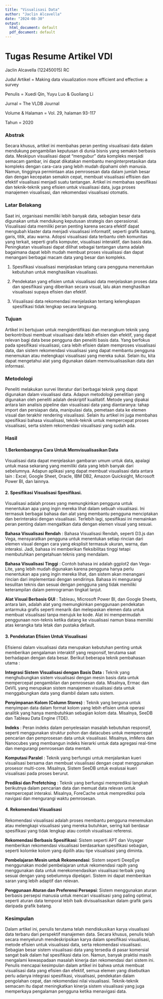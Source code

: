 ---
title: "Visualisasi Data"
author: "Jaclin Alcavella"
date: "2024-08-30"
output:
  html_document: default
  pdf_document: default
---

# Tugas Resume Artikel VDI

Jaclin Alcavella (122450015) RC

Judul Artikel = Making data visualization more efficient and effective: a survey

Penulis = Xuedi Qin, Yuyu Luo & Guoliang Li

Jurnal = The VLDB Journal

Volume & Halaman = Vol. 29, halaman 93-117

Tahun = 2020

### Abstrak

Secara khusus, artikel ini membahas peran penting visualisasi data dalam mendukung pengambilan keputusan di dunia bisnis yang semakin berbasis data. Meskipun visualisasi dapat “mengubur” data kompleks menjadi semacam gambar, ini dapat dikatakan membantu menginterpretasikan data kompleks dengan cara-cara yang lebih mudah dipahami oleh manusia. Namun, tingginya permintaan atas pemrosesan data dalam jumlah besar dan dengan kecepatan semakin cepat, membuat visualisasi effisien dan efektif visualisasi menjadi suatu tantangan. Artikel ini membahas spesifikasi dan teknik-teknik yang efisien untuk visualisasi data, juga proses manajemen visualisasi, dan rekomendasi visualisasi otomatis.

### Latar Belakang

Saat ini, organisasi memiliki lebih banyak data, sebagian besar data digunakan untuk mendukung keputusan strategis dan operasional. Visualisasi data memiliki peran penting karena secara efektif dapat mengubah klaster data menjadi visualisasi informatif, seperti grafik batang, garis, titik, atau warna. Adopsi visualisasi data terbantu oleh komunitas yang terkait, seperti grafis komputer, visualisasi interaktif, dan basis data. Peningkatan visualisasi dapat dilihat sebagai tantangan utama adalah bagaimana dapat lebih mudah membuat proses visualisasi dan dapat menangani berbagai macam data yang besar dan kompleks.

1.  Spesifikasi visualisasi menjelaskan tetang cara pengguna menentukan kebutuhan untuk menghasilkan visualisasi.

2.  Pendekatan yang efisien untuk visualisasi data menjelaskan proses data dan spesifikasi yang diberikan secara visual, lalu akan menghasilkan visualisasi supaya efisien dan efektif.

3.  Visualisasi data rekomendasi menjelaskan tentang kelengkapan spesifikasi tidak lengkap secara langsung.

### Tujuan

Artikel ini bertujuan untuk mengidentifikasi dan merangkum teknik yang berkontribusi membuat visualisasi data lebih efisien dan efektif, yang dapat relevan bagi data bese pengguna dan peneliti basis data. Yang berfokus pada spesifikasi visualisasi, cara lebih efisien dalam memproses visualisasi data, dan sistem rekomendasi visualisasi yang dapat membantu pengguna menemukan atau melengkapi visualisasi yang mereka sukai. Selain itu, kita dapat mengetahui alat yang digunakan dalam memvisualisasikan data dan informasi.

### Metodologi

Peneliti melakukan survei literatur dari berbagai teknik yang dapat digunakan dalam visualisasi data. Adapun metodologi penelitian yang digunakan oleh peneliti adalah deskriptif kualitatif. Metode yang dipakai antara lain analisis pipeline dan visualisasi data yang diantaranya: tahap import dan persiapan data, manipulasi data, pemetaan data ke elemen visual dan terakhir rendering visualisasi. Selain itu artikel ini juga membahas spesifikasi bahasa visualisasi, teknik-teknik untuk mempercepat proses visualisasi, serta sistem rekomendasi visualisasi yang sudah ada.

### Hasil

#### **1.Berkembangnya Cara Untuk Memvisualisasikan Data**

Visualisasi data dapat menjelaskan gambaran umum untuk data, apalagi untuk masa sekarang yang memiliki data yang lebih banyak dari sebelumnya. Adapun aplikasi yang dapat membuat visualisasi data antara lain : Excel, Google Sheet, Oracle, IBM DB2, Amazon Quicksight, Microsoft Power BI, dan lainnya.

#### 2. Spesifikasi Visualisasi Spesifikasi.

Visualisasi adalah proses yang memungkinkan pengguna untuk menentukan apa yang ingin mereka lihat dalam sebuah visualisasi. Ini termasuk berbagai bahasa dan alat yang membantu pengguna menciptakan dan berinteraksi dengan visualisasi. Terlebih lagi, spesifikasi ini memainkan peran penting dalam mengaitkan data dengan elemen visual yang sesuai.

**Bahasa Visualisasi Rendah** : Bahasa Visualisasi Rendah, seperti D3.js dan Vega, mensyaratkan pengguna untuk menentukan setiap rincian dari elemen visual dengan cara yang eksplisit termasuk ukuran, warna, dan interaksi. Jadi, bahasa ini memberikan fleksibilitas tinggi tetapi membutuhkan pengetahuan teknis yang mendalam.

**Bahasa Visualisasi Tinggi** : Contoh bahasa ini adalah ggplot2 dan Vega-Lite, yang lebih mudah digunakan karena pengguna hanya perlu menentukan apa yang ingin mereka lihat, dan sistem akan menangani rincian dari implementasi dengan sendirinya. Bahasa ini mengurangi kesulitan teknis dan sesuai dengan pengguna yang tidak memiliki keterampilan dalam pemrograman tingkat lanjut.

**Alat Visual Berbasis GUI** : Tableau, Microsoft Power BI, dan Google Sheets, antara lain, adalah alat yang memungkinkan penggunaan pendekatan antarmuka grafis seperti menarik dan melepaskan elemen data untuk membuat visualisasi tanpa merujuk ke kode. Alat ini mempermudah penggunaan non-teknis ketika datang ke visualisasi namun biasa memiliki atas kerangka tata letak dan pustaka default.

#### 3. Pendekatan Efisien Untuk Visualisasi

Efisiensi dalam visualisasi data merupakan kebutuhan penting untuk memberikan pengalaman interaktif yang responsif, terutama saat berhadapan dengan data besar. Berikut beberapa teknik pembahasan utama :

**Integrasi Sistem Visualisasi dengan Basis Data :** Teknik yang menghubungkan sistem visualisasi dengan mesin basis data untuk mempercepat pengambilan dan pemrosesan data. Misalnya, Ermac dan DeVIL yang merupakan sistem manajemen visualisasi data untuk menggabungkan data yang diambil dalam satu sistem.

**Penyimpanan Kolom (Column Stores)** : Teknik yang berguna untuk menyimpan data dalam format kolom yang lebih efisien untuk operasi analitik yang hanya membutuhkan sebagian kolom data. Misalnya, SeeDB dan Tableau Data Engine (TDE).

**Indeks** : Peran indeks dalam penyelesaian masalah kebutuhan responsif, seperti menggunakan struktur pohon dan datacubes untuk mempercepat pencarian dan pemprosesan data untuk visualisasi. Misalnya, imMens dan Nanocubes yang membangun indeks hierarki untuk data agregasi real-time dan mengurangi pemrosesan data mentah.

**Komputasi Paralel** : Teknik yang berfungsi untuk menjalankan kueri visualisasi bersama dan membuat visualisasi dengan cepat menggunakan prosesor multi-core. Misalnya, Sistem SeeDB untuk evalusai kueri visualisasi pada proses berurut.

**Prediksi dan Prefetching** : Teknik yang berfungsi memprediksi langkah berikutnya dalam pencarian data dan memuat data relevan untuk mempercepat interaksi. Misalnya, ForeCache untuk memprediksi pola navigasi dan mengurangi waktu pemrosesan.

#### 4. Rekomendasi Visualisasi

Rekomendasi visualisasi adalah proses membantu pengguna menemukan atau melengkapi visualisasi yang mereka butuhkan, sering kali berdasar spesifikasi yang tidak lengkap atau contoh visualisasi referensi.

**Rekomendasi Berbasis Spesifikasi**: Sistem seperti APT dan Voyager memberikan rekomendasi visualisasi berdasarkan spesifikasi sebagian, seperti kolomke kolom yang dipilih atau tipe visualisasi yang diminta.

**Pembelajaran Mesin untuk Rekomendasi**: Sistem seperti DeepEye menggunakan model pembelajaran untuk rekomendasi rapih yang menggunakan data untuk merekomendasikan visualisasi terbaik yang sesuai dengan yang sebelumnya dipelajari. Sistem ini dapat memberikan saran yang lebih adaptif dan relevan.

**Penggunaan Aturan dan Preferensi Persepsi**: Sistem menggunakan aturan berbasis persepsi manusia untuk mencari visualisasi yang paling optimal, seperti aturan data temporal lebih baik divisualisasikan dalam grafik garis daripada grafik batang.

### Kesimpulan

Dalam artikel ini, penulis terutama telah mendiskusikan karya visualisasi data terbaru dari perspektif manajemen data. Secara khusus, penulis telah secara menyeluruh mendeskripsikan karya dalam spesifikasi visualisasi, metode efisien untuk visualisasi data, serta rekomendasi visualisasi. Sebagian besar sistem visualisasi data yang tersedia di pasar komersial sangat baik dalam hal spesifikasi data ion. Namun, banyak praktisi masih mengalami kewaspadaan masalah kinerja dan rekomendasi dari sistem ini. Penulis mencapai kesimpulan dalam artikel ini bahwa untuk membuat visualisasi data yang efisien dan efektif, semua elemen yang disebutkan perlu adanya integrasi spesifikasi, visualisasi, pendekatan dalam pengolahan cepat, dan rekomendasi nilai visualisasi. Teknik-teknik semacam itu dapat meningkatkan kinerja sistem visualisasi yang juga memperkaya pengalaman pengguna ketika menavigasi data.
